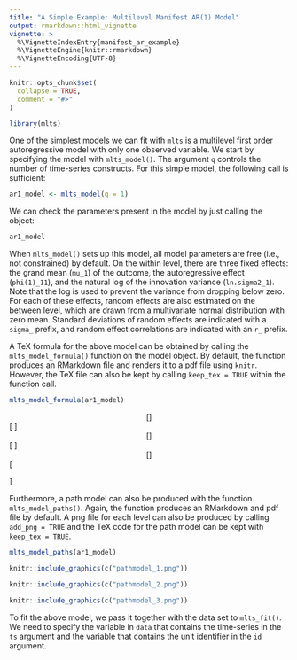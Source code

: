 ```yaml
---
title: "A Simple Example: Multilevel Manifest AR(1) Model"
output: rmarkdown::html_vignette
vignette: >
  %\VignetteIndexEntry{manifest_ar_example}
  %\VignetteEngine{knitr::rmarkdown}
  %\VignetteEncoding{UTF-8}
---
```


```r
knitr::opts_chunk$set(
  collapse = TRUE,
  comment = "#>"
)
```

```r
library(mlts)
```

One of the simplest models we can fit with `mlts` is a multilevel first order autoregressive model with only one observed variable. We start by specifying the model with `mlts_model()`. The argument `q` controls the number of time-series constructs. For this simple model, the following call is sufficient:

```r
ar1_model <- mlts_model(q = 1)
```

We can check the parameters present in the model by just calling the object:

```r
ar1_model
```

When `mlts_model()` sets up this model, all model parameters are free (i.e., not constrained) by default. On the within level, there are three fixed effects: the grand mean (`mu_1`) of the outcome, the autoregressive effect (`phi(1)_11`), and the natural log of the innovation variance (`ln.sigma2_1`). Note that the log is used to prevent the variance from dropping below zero. For each of these effects, random effects are also estimated on the between level, which are drawn from a multivariate normal distribution with zero mean. Standard deviations of random effects are indicated with a `sigma_` prefix, and random effect correlations are indicated with an `r_` prefix.

A TeX formula for the above model can be obtained by calling the `mlts_model_formula()` function on the model object. By default, the function produces an RMarkdown file and renders it to a pdf file using `knitr`. However, the TeX file can also be kept by calling `keep_tex = TRUE` within the function call.

```r
mlts_model_formula(ar1_model)
```

<center>
\[\text{Decomposition.}\]
</center>
\[
\begin{gathered} \begin{bmatrix}
y_{1, t} \\
\end{bmatrix} = \begin{bmatrix}
\mu_{1} \\
\end{bmatrix}
+
\begin{bmatrix}
y_{1, t}^w \\
\end{bmatrix} \end{gathered}
\]
\vspace{1em}
<center>
\[\text{Within-model.}\]
</center> \[
\begin{gathered} \begin{bmatrix}
y_{1, t}^w \\
\end{bmatrix} = \begin{bmatrix} \phi_{11(1)} \\ \end{bmatrix} \begin{bmatrix} y_{1, t - 1}^w \\ \end{bmatrix} + \begin{bmatrix} \zeta_{1, t} \\ \end{bmatrix} ,\\ 
\text{with}~
  \zeta_{i} \sim \mathit{MVN}(\mathbf{0}, \mathbf{\Psi}) \end{gathered}
\]
\vspace{1em}
<center>
\[\text{Between-model.}\]
</center> \[
\begin{gathered} \begin{bmatrix} \mu_{1,i}\\
\phi_{(1)11,i}\\
\ln(\sigma_{\zeta_{1},i})\\ \end{bmatrix} = \begin{bmatrix} \gamma_{0,\mu_{1}}\\
\gamma_{0,\phi_{(1)11}}\\
\gamma_{0,\ln(\sigma^2_{\zeta_{1}})}\\ \end{bmatrix} +
  \begin{bmatrix} \upsilon_{\mu_{1},i}\\
\upsilon_{\phi_{(1)11},i}\\
\upsilon_{\ln(\sigma^2_{\zeta_{1}}),i}\\ \end{bmatrix} ,\\ 
\text{with}~
  \upsilon_{i} \sim \mathit{MVN}(\mathbf{0}, \mathbf{\Omega})  \end{gathered}
\]
\vspace{1em}

Furthermore, a path model can also be produced with the function `mlts_model_paths()`. Again, the function produces an RMarkdown and pdf file by default. A png file for each level can also be produced by calling `add_png = TRUE` and the TeX code for the path model can be kept with `keep_tex = TRUE`.

```r
mlts_model_paths(ar1_model)
```

```r
knitr::include_graphics(c("pathmodel_1.png"))
```

```r
knitr::include_graphics(c("pathmodel_2.png"))
```

```r
knitr::include_graphics(c("pathmodel_3.png"))
```

To fit the above model, we pass it together with the data set to `mlts_fit()`. We need to specify the variable in `data` that contains the time-series in the `ts` argument and the variable that contains the unit identifier in the `id` argument.



